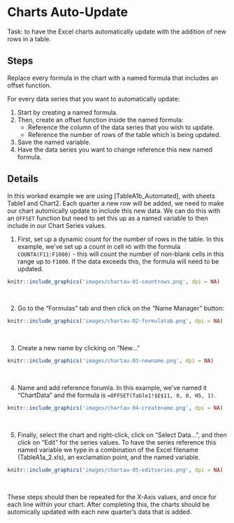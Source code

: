 # Charts Auto-Update

Task: to have the Excel charts automatically update with the addition of new rows in a table.


## Steps {-}

Replace every formula in the chart with a named formula that includes an offset function.

For every data series that you want to automatically update:

1. Start by creating a named formula.
2. Then, create an offset function inside the named formula:
    * Reference the column of the data series that you wish to update.
    * Reference the number of rows of the table which is being updated.
3. Save the named variable.
4. Have the data series you want to change reference this new named formula.


## Details {-}

In this worked example we are using [TableA1b_Automated], with sheets Table1 and Chart2. Each quarter a new row will be added, we need to make our chart automically update to include this new data. We can do this with an `OFFSET` function but need to set this up as a named variable to then include in our Chart Series values.

1. First, set up a dynamic count for the number of rows in the table. In this example, we've set up a count in cell `H5` with the formula `COUNTA(F11:F1000)` - this will count the number of non-blank cells in this range up to `F1000`. If the data exceeds this, the formula will need to be updated.

```r
knitr::include_graphics('images/chartau-01-countrows.png', dpi = NA)
```
&nbsp;

2. Go to the "Formulas" tab and then click on the "Name Manager" button:

```r
knitr::include_graphics('images/chartau-02-formulatab.png', dpi = NA)
```
&nbsp;

3. Create a new name by clicking on "New..."

```r
knitr::include_graphics('images/chartau-03-newname.png', dpi = NA)
```
&nbsp;

4. Name and add reference forumla. In this example, we've named it "ChartData" and the formula is `=OFFSET(Table1!$E$11, 0, 0, H5, 1)`.

```r
knitr::include_graphics('images/chartau-04-createname.png', dpi = NA)
```
&nbsp;

5. Finally, select the chart and right-click, click on "Select Data...", and then click on "Edit" for the series values. To have the series reference this named variable we type in a combination of the Excel filename (TableA1a_2.xls), an exclamation point, and the named variable.

```r
knitr::include_graphics('images/chartau-05-editseries.png', dpi = NA)
```
&nbsp;

These steps should then be repeated for the X-Axis values, and once for each line within your chart. After completing this, the charts should be automically updated with each new quarter's data that is added.
